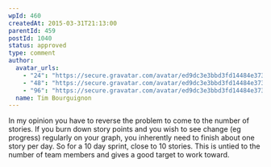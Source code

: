 ```yaml
---
wpId: 460
createdAt: 2015-03-31T21:13:00
parentId: 459
postId: 1040
status: approved
type: comment
author:
  avatar_urls:
    - "24": "https://secure.gravatar.com/avatar/ed9dc3e3bbd3fd14484e37392a249d55?s=24&d=mm&r=g"
    - "48": "https://secure.gravatar.com/avatar/ed9dc3e3bbd3fd14484e37392a249d55?s=48&d=mm&r=g"
    - "96": "https://secure.gravatar.com/avatar/ed9dc3e3bbd3fd14484e37392a249d55?s=96&d=mm&r=g"
  name: Tim Bourguignon
---
```


In my opinion you have to reverse the problem to come to the number of stories. If you burn down story points and you wish to see change (eg progress) regularly on your graph, you inherently need to finish about one story per day. So for a 10 day sprint, close to 10 stories. This is untied to the number of team members and gives a good target to work toward.